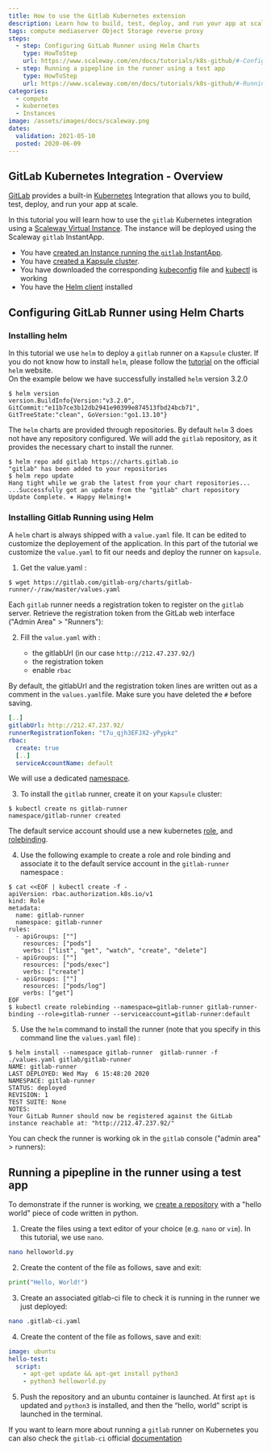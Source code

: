 ```yaml
---
title: How to use the Gitlab Kubernetes extension
description: Learn how to build, test, deploy, and run your app at scale using the Gitlab Kubernetes integration
tags: compute mediaserver Object Storage reverse proxy
steps:
  - step: Configuring GitLab Runner using Helm Charts
    type: HowToStep
    url: https://www.scaleway.com/en/docs/tutorials/k8s-github/#-Configuring-GitLab-Runner-using-Helm-Charts
  - step: Running a pipepline in the runner using a test app
    type: HowToStep
    url: https://www.scaleway.com/en/docs/tutorials/k8s-github/#-Running-a-pipepline-in-the-runner-using-a-test-app
categories:
  - compute
  - kubernetes
  - Instances
image: /assets/images/docs/scaleway.png
dates:
  validation: 2021-05-10
  posted: 2020-06-09
---
```


## GitLab Kubernetes Integration - Overview

[GitLab](https://about.gitlab.com/) provides a built-in [Kubernetes](https://kubernetes.io) Integration that allows you to build, test, deploy, and run your app at scale.

In this tutorial you will learn how to use the `gitlab` Kubernetes integration using a [Scaleway Virtual Instance](https://www.scaleway.com/en/virtual-instances/).
The instance will be deployed using the Scaleway `gitlab` InstantApp.

<Message type="requirement">

- You have [created an Instance running the `gitlab` InstantApp](/tutorials/gitlab-instant-app).
- You have [created a Kapsule cluster](/compute/kubernetes/how-to/create-cluster/).
- You have downloaded the corresponding [kubeconfig](/compute/kubernetes/how-to/edit-cluster/) file and [kubectl](/compute/kubernetes/how-to/connect-cluster-kubectl/) is working
- You have the [Helm client](https://helm.sh/docs/intro/install/) installed

</Message>

## Configuring GitLab Runner using Helm Charts

### Installing helm

In this tutorial we use `helm` to deploy a `gitlab` runner on a `Kapsule` cluster.
If you do not know how to install `helm`, please follow the [tutorial](https://helm.sh/docs/intro/install/) on the official `helm` website.  
On the example below we have successfully installed `helm` version 3.2.0

```
$ helm version
version.BuildInfo{Version:"v3.2.0", GitCommit:"e11b7ce3b12db2941e90399e874513fbd24bcb71", GitTreeState:"clean", GoVersion:"go1.13.10"}
```

The `helm` charts are provided through repositories. By default `helm` 3 does not have any repository configured.
We will add the `gitlab` repository, as it provides the necessary chart to install the runner.

```
$ helm repo add gitlab https://charts.gitlab.io
"gitlab" has been added to your repositories
$ helm repo update
Hang tight while we grab the latest from your chart repositories...
...Successfully got an update from the "gitlab" chart repository
Update Complete. ⎈ Happy Helming!⎈
```

### Installing Gitlab Running using Helm

A `helm` chart is always shipped with a `value.yaml` file. It can be edited to customize the deployement of the application.
In this part of the tutorial we customize the `value.yaml` to fit our needs and deploy the runner on `kapsule`.

1. Get the value.yaml :

  ```
  $ wget https://gitlab.com/gitlab-org/charts/gitlab-runner/-/raw/master/values.yaml
  ```

  Each `gitlab` runner needs a registration token to register on the `gitlab` server.
  Retrieve the registration token from the GitLab web interface ("Admin Area" > "Runners"):

  <Lightbox src="scaleway-token.png" alt="" />

2. Fill the `value.yaml` with :

    - the gitlabUrl (in our case `http://212.47.237.92/`)
    - the registration token
    - enable `rbac`

  <Message type="note"> 
  
  By default, the gitlabUrl and the registration token lines are written out as a comment in the `values.yaml`file. Make sure you have deleted the `#` before saving.

  </Message>

  ```yaml
  [..]
  gitlabUrl: http://212.47.237.92/
  runnerRegistrationToken: "t7u_qjh3EFJX2-yPypkz"
  rbac:
    create: true
    [..]
    serviceAccountName: default
  ```

  We will use a dedicated [namespace](https://kubernetes.io/docs/concepts/overview/working-with-objects/namespaces/).

3. To install the `gitlab` runner, create it on your `Kapsule` cluster:

  ```
  $ kubectl create ns gitlab-runner
  namespace/gitlab-runner created
  ```

  The default service account should use a new kubernetes [role](https://kubernetes.io/docs/reference/access-authn-authz/rbac/#role-example), and [rolebinding](https://kubernetes.io/docs/reference/access-authn-authz/rbac/#rolebinding-example).

4. Use the following example to create a role and role binding and associate it to the default service account in the `gitlab-runner` namespace :

  ```
  $ cat <<EOF | kubectl create -f -
  apiVersion: rbac.authorization.k8s.io/v1
  kind: Role
  metadata:
    name: gitlab-runner
    namespace: gitlab-runner
  rules:
    - apiGroups: [""]
      resources: ["pods"]
      verbs: ["list", "get", "watch", "create", "delete"]
    - apiGroups: [""]
      resources: ["pods/exec"]
      verbs: ["create"]
    - apiGroups: [""]
      resources: ["pods/log"]
      verbs: ["get"]
  EOF
  $ kubectl create rolebinding --namespace=gitlab-runner gitlab-runner-binding --role=gitlab-runner --serviceaccount=gitlab-runner:default
  ```

5. Use the `helm` command to install the runner (note that you specify in this command line the `values.yaml` file) :

  ```
  $ helm install --namespace gitlab-runner  gitlab-runner -f ./values.yaml gitlab/gitlab-runner
  NAME: gitlab-runner
  LAST DEPLOYED: Wed May  6 15:48:20 2020
  NAMESPACE: gitlab-runner
  STATUS: deployed
  REVISION: 1
  TEST SUITE: None
  NOTES:
  Your GitLab Runner should now be registered against the GitLab instance reachable at: "http://212.47.237.92/"
  ```

  You can check the runner is working ok in the `gitlab` console ("admin area" > runners):

  <Lightbox src="scaleway-runnerok.png" alt="" />

## Running a pipepline in the runner using a test app

To demonstrate if the runner is working, we [create a repository](https://docs.gitlab.com/ee/user/project/repository/#create-a-repository) with a "hello world" piece of code written in python.

1. Create the files using a text editor of your choice (e.g. `nano` or `vim`). In this tutorial, we use `nano`.

  ```bash
  nano helloworld.py
  ```

2. Create the content of the file as follows, save and exit:

  ```python
  print("Hello, World!")
  ```

3. Create an associated gitlab-ci file to check it is running in the runner we just deployed:

  ```bash
  nano .gitlab-ci.yaml
  ```

4. Create the content of the file as follows, save and exit:

  ```yaml
  image: ubuntu
  hello-test:
    script:
      - apt-get update && apt-get install python3
      - python3 helloworld.py
  ```

5. Push the repository and an ubuntu container is launched. At first `apt` is updated and `python3` is installed, and then the “hello, world” script is launched in the terminal.

  <Lightbox src="scaleway-job1.png" alt="" />
  <Lightbox src="scaleway-job2.png" alt="" />

  If you want to learn more about running a `gitlab` runner on Kubernetes you can also check the `gitlab-ci` official [documentation](https://docs.gitlab.com/runner/install/kubernetes.html)
